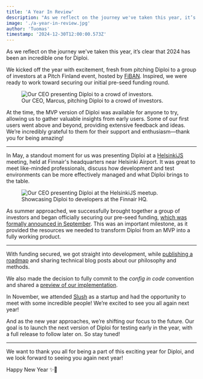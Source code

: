 ```yaml
---
title: 'A Year In Review'
description: "As we reflect on the journey we've taken this year, it’s clear that 2024 has been an incredible one for Diploi."
image: './a-year-in-review.jpg'
author: 'Tuomas'
timestamp: '2024-12-30T12:00:00.573Z'
---
```



As we reflect on the journey we've taken this year, it’s clear that 2024 has been an incredible one for Diploi.

We kicked off the year with excitement, fresh from pitching Diploi to a group of investors at a Pitch Finland event, hosted by [FiBAN](https://fiban.org/).
Inspired, we were ready to work toward securing our initial pre-seed funding round.

<figure>
  <img src={fiban.src} alt="Our CEO presenting Diploi to a crowd of investors." />
  <figcaption>Our CEO, Marcus, pitching Diploi to a crowd of investors.</figcaption>
</figure>

At the time, the MVP version of Diploi was available for anyone to try, allowing us to gather valuable insights from early users.
Some of our first users went above and beyond, providing extensive feedback and ideas. We’re incredibly grateful to them for their support and enthusiasm—thank you for being amazing!

---

In May, a standout moment for us was presenting Diploi at a [HelsinkiJS](https://helsinkijs.org/) meeting, held at Finnair's headquarters near Helsinki Airport.
It was great to meet like-minded professionals, discuss how development and test environments can be more effectively managed and what Diploi brings to the table.

<figure>
  <img src={helsinkijs.src} alt="Our CEO presenting Diploi at the HelsinkiJS meetup." />
  <figcaption>Showcasing Diploi to developers at the Finnair HQ.</figcaption>
</figure>

As summer approached, we successfully brought together a group of investors and began officially securing our pre-seed funding,
[which was formally announced in September](/blog/diploi-received-pre-seed-funding). This was an important milestone, as it provided the resources we needed to transform Diploi from an MVP into a fully working product.

---

With funding secured, we got straight into development, while [publishing a roadmap](https://dev.to/diploi/diploi-roadmap-for-2024-1nde) and sharing technical blog posts about our philosophy and methods.

We also made the decision to fully commit to the _config in code_ convention and shared a [preview of our implementation](https://dev.to/diploi/how-we-solved-infrastructure-as-code-2ldn).

In November, we attended [Slush](https://slush.org/) as a startup and had the opportunity to meet with some incredible people! We’re excited to see you all again next year!

And as the new year approaches, we’re shifting our focus to the future. Our goal is to launch the next version of Diploi for testing early in the year, with a full release to follow later on. So stay tuned!

---

We want to thank you all for being a part of this exciting year for Diploi, and we look forward to seeing you again next year!

Happy New Year ✨🥂
